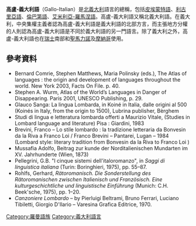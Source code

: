 {{Infobox Language family
|name=高卢-意大利语<br>Gallo-Italic
|altname=Gallo-Italian
|region=[[義大利|義大利]]、[[聖馬力諾|聖馬力諾]]、[[瑞士|瑞士]]、[[摩納哥|摩納哥]]、[[法國|法國]]
|familycolor=印歐語系
|fam1=[[印歐語系|印歐語系]]
|fam2=[[義大利語族|義大利語族]]
|fam3=[[羅曼語族|羅曼語族]]
|fam4=[[義大利-西羅曼語支|義大利-西羅曼語支]]
|child1=[[皮埃蒙特語|皮埃蒙特語]]
|child2=[[利古里亞語|利古里亞語]]
|child3=[[倫巴第語|倫巴第語]]
|child4=[[埃米利亞-羅馬涅語|埃米利亞-羅馬涅語]]
|child5=''[[Gallo-Italic_of_Sicily|Gallo-Italic of Sicily]]''
|child6=''[[Gallo-Italic_of_Basilicata|Gallo-Italic of Basilicata]]''
|glotto=gall1279
|glottorefname=Gallo-Italic
|map=Linguistic_map_of_Italy.png
|mapcaption=綠色區域是高盧-義大利語
}}
'''高盧-義大利語'''（Gallo-Italian）是[[北義大利|北義大利]]語言的總稱，包括[[皮埃蒙特語|皮埃蒙特語]]、[[利古里亞語|利古里亞語]]、[[倫巴第語|倫巴第語]]、[[艾米利亞-羅馬涅語|艾米利亞-羅馬涅語]]。高盧-義大利語又稱北義大利語。在義大利，中央集權主義者認為高盧-義大利語是義大利語的北部方言，而主張地方分權的人則認為高盧-義大利語是不同於義大利語的另一門語言。除了義大利之外，高盧-義大利語也在[[瑞士|瑞士]]南部和[[聖馬力諾|聖馬力諾]]及[[摩納哥|摩納哥]]使用。

==參考資料==
{{reflist}}
* Bernard Comrie, Stephen Matthews, Maria Polinsky (eds.), The Atlas of languages : the origin and development of languages throughout the world. New York 2003, Facts On File. p. 40.
* Stephen A. Wurm, Atlas of the World’s Languages in Danger of Disappearing. Paris 2001, UNESCO Publishing, p. 29.
* Glauco Sanga: La lingua Lombarda, in Koiné in Italia, dalle origini al 500 (Koinés in Italy, from the origin to 1500), Lubrina publisher, Bèrghem
* Studi di lingua e letteratura lombarda offerti a Maurizio Vitale, (Studies in Lombard language and literature) Pisa : Giardini, 1983
* Brevini, Franco – Lo stile lombardo : la tradizione letteraria da Bonvesin da la Riva a Franco Loi / Franco Brevini – Pantarei, Lugan – 1984 (Lombard style: literary tradition from Bonvesin da la Riva to Franco Loi )
* Mussafia Adolfo, Beitrag zur kunde der Norditalienischen Mundarten im XV. Jahrhunderte (Wien, 1873)
* Pellegrini, G.B. "I cinque sistemi dell'italoromanzo", in ''Saggi di linguistica italiana'' (Turin: Boringhieri, 1975), pp. 55–87.
* Rohlfs, Gerhard, ''Rätoromanisch. Die Sonderstellung des Rätoromanischen zwischen Italienisch und Französisch. Eine kulturgeschichtliche und linguistische Einführung'' (Munich: C.H. Beek'sche, 1975), pp. 1–20.
* ''Canzoniere Lombardo'' – by Pierluigi Beltrami, Bruno Ferrari, Luciano Tibiletti, Giorgio D'Ilario – Varesina Grafica Editrice, 1970.
[[Category:羅曼語族|Category:羅曼語族]]
[[Category:義大利語言|Category:義大利語言]]
